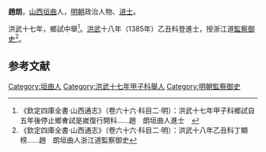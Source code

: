 '''趙朗'''，[[山西|山西]][[垣曲|垣曲]]人，[[明朝|明朝]]政治人物、[[进士|进士]]。

洪武十七年，鄉試中舉<ref>《欽定四庫全書·山西通志》（卷六十六·科目二·明）：洪武十七年甲子科鄉試自五年後停止鄉㑹試是嵗復行開科……趙　朗垣曲人進士　</ref>。[[洪武|洪武]]十八年（1385年）乙丑科登進士，授浙江道[[監察御史|監察御史]]<ref>《欽定四庫全書·山西通志》（卷六十六·科目二·明）：洪武十八年乙丑科丁顯榜……趙　朗垣曲人浙江道監察御史</ref>。

==参考文献==
{{reflist}}
{{明朝人物小作品}}
{{洪武十八年乙丑科殿試金榜}}
[[Category:垣曲人|Category:垣曲人]]
[[Category:洪武十七年甲子科舉人|Category:洪武十七年甲子科舉人]]
[[Category:明朝監察御史|Category:明朝監察御史]]